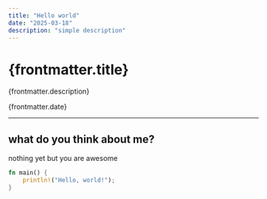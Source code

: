 ```yaml
---
title: "Hello world"
date: "2025-03-18"
description: "simple description"
---
```


# {frontmatter.title}

<div class="flex justify-between items-end">
  <p>{frontmatter.description}</p>
  <p class="text-sm">{frontmatter.date}</p>
</div>

---

## what do you think about me?

nothing yet but you are awesome

```rs
fn main() {
    println!("Hello, world!");
}
```
